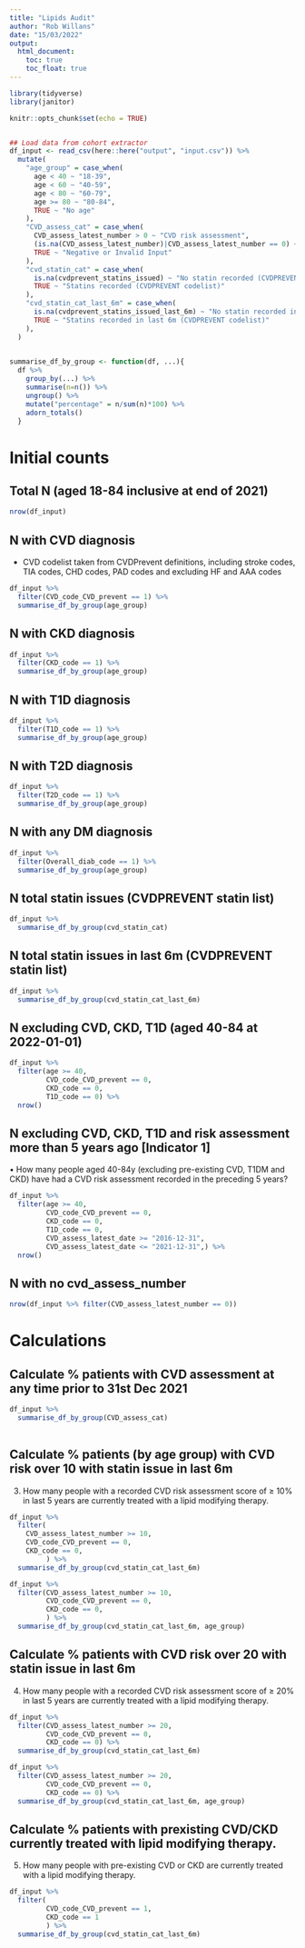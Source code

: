 ```yaml
---
title: "Lipids Audit"
author: "Rob Willans"
date: "15/03/2022"
output: 
  html_document:
    toc: true
    toc_float: true
---
```


```r
library(tidyverse)
library(janitor)

knitr::opts_chunk$set(echo = TRUE)


## Load data from cohort extractor
df_input <- read_csv(here::here("output", "input.csv")) %>%
  mutate(
    "age_group" = case_when(
      age < 40 ~ "18-39",
      age < 60 ~ "40-59",
      age < 80 ~ "60-79",
      age >= 80 ~ "80-84",
      TRUE ~ "No age"
    ),
    "CVD_assess_cat" = case_when(
      CVD_assess_latest_number > 0 ~ "CVD risk assessment",
      (is.na(CVD_assess_latest_number)|CVD_assess_latest_number == 0) ~ "No CVD risk assessment number",
      TRUE ~ "Negative or Invalid Input"
    ),
    "cvd_statin_cat" = case_when(
      is.na(cvdprevent_statins_issued) ~ "No statin recorded (CVDPREVENT codelist)",
      TRUE ~ "Statins recorded (CVDPREVENT codelist)"
    ),
    "cvd_statin_cat_last_6m" = case_when(
      is.na(cvdprevent_statins_issued_last_6m) ~ "No statin recorded in last 6m (CVDPREVENT codelist)",
      TRUE ~ "Statins recorded in last 6m (CVDPREVENT codelist)"
    ),
  )
  

summarise_df_by_group <- function(df, ...){
  df %>% 
    group_by(...) %>% 
    summarise(n=n()) %>% 
    ungroup() %>% 
    mutate("percentage" = n/sum(n)*100) %>%
    adorn_totals()
  }

```

# Initial counts

## Total N (aged 18-84 inclusive at end of 2021)

```r

nrow(df_input)

```



## N with CVD diagnosis 

* CVD codelist taken from CVDPrevent definitions, including stroke codes,  TIA codes, CHD codes, PAD codes and excluding HF and AAA codes

```r

df_input %>%
  filter(CVD_code_CVD_prevent == 1) %>% 
  summarise_df_by_group(age_group)

```

## N with CKD diagnosis 

```r

df_input %>%
  filter(CKD_code == 1) %>% 
  summarise_df_by_group(age_group)

```

## N with T1D diagnosis

```r

df_input %>%
  filter(T1D_code == 1) %>% 
  summarise_df_by_group(age_group)

```

## N with T2D diagnosis

```r

df_input %>%
  filter(T2D_code == 1) %>% 
  summarise_df_by_group(age_group)

```

## N with any DM diagnosis

```r

df_input %>%
  filter(Overall_diab_code == 1) %>% 
  summarise_df_by_group(age_group)

```

## N total statin issues (CVDPREVENT statin list)

```r

df_input %>% 
  summarise_df_by_group(cvd_statin_cat)

```
## N total statin issues in last 6m (CVDPREVENT statin list)

```r

df_input %>% 
  summarise_df_by_group(cvd_statin_cat_last_6m)

```

## N excluding CVD, CKD, T1D (aged 40-84 at 2022-01-01)

```r

df_input %>% 
  filter(age >= 40,
         CVD_code_CVD_prevent == 0,
         CKD_code == 0, 
         T1D_code == 0) %>% 
  nrow()

```
## N excluding CVD, CKD, T1D and risk assessment more than 5 years ago [Indicator 1]

•	How many people aged 40-84y (excluding pre-existing CVD, T1DM and CKD) have had a CVD risk assessment recorded in the preceding 5 years?

```r

df_input %>% 
  filter(age >= 40,
         CVD_code_CVD_prevent == 0,
         CKD_code == 0, 
         T1D_code == 0,
         CVD_assess_latest_date >= "2016-12-31",
         CVD_assess_latest_date <= "2021-12-31",) %>% 
  nrow()

```
## N with no cvd_assess_number

```r

nrow(df_input %>% filter(CVD_assess_latest_number == 0))

```
# Calculations

## Calculate % patients with CVD assessment at any time prior to 31st Dec 2021

```r

df_input %>% 
  summarise_df_by_group(CVD_assess_cat)
         
```

## Calculate % patients (by age group) with CVD risk over 10 with statin issue in last 6m

3.	How many people with a recorded CVD risk assessment score of ≥ 10% in last 5 years are currently treated with a lipid modifying therapy. 

```r

df_input %>% 
  filter(
    CVD_assess_latest_number >= 10,
    CVD_code_CVD_prevent == 0,
    CKD_code == 0, 
         ) %>% 
  summarise_df_by_group(cvd_statin_cat_last_6m) 

```

```r

df_input %>% 
  filter(CVD_assess_latest_number >= 10,
         CVD_code_CVD_prevent == 0,
         CKD_code == 0, 
         ) %>% 
  summarise_df_by_group(cvd_statin_cat_last_6m, age_group) 

```

## Calculate % patients with CVD risk over 20 with statin issue in last 6m

4.	How many people with a recorded CVD risk assessment score of ≥ 20% in last 5 years are currently treated with a lipid modifying therapy. 

```r

df_input %>% 
  filter(CVD_assess_latest_number >= 20,
         CVD_code_CVD_prevent == 0,
         CKD_code == 0) %>% 
  summarise_df_by_group(cvd_statin_cat_last_6m) 

```

```r

df_input %>% 
  filter(CVD_assess_latest_number >= 20,
         CVD_code_CVD_prevent == 0,
         CKD_code == 0) %>% 
  summarise_df_by_group(cvd_statin_cat_last_6m, age_group) 

```

## Calculate % patients with prexisting CVD/CKD currently treated with lipid modifying therapy.

5.	How many people with pre-existing CVD or CKD are currently treated with a lipid modifying therapy.

```r

df_input %>% 
  filter(
         CVD_code_CVD_prevent == 1,
         CKD_code == 1
         ) %>% 
  summarise_df_by_group(cvd_statin_cat_last_6m) 

```




